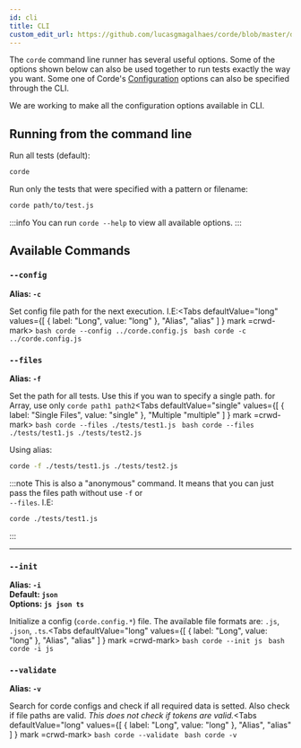 ```yaml
---
id: cli
title: CLI
custom_edit_url: https://github.com/lucasgmagalhaes/corde/blob/master/docs/CLI.mdx
---
```



The `corde` command line runner has several useful options. Some of the options shown below can also be used together to run tests exactly the way you want. Some one of Corde's [Configuration](/docs/Configuration) options can also be specified through the CLI.

We are working to make all the configuration options available in CLI.

## Running from the command line

Run all tests (default):

```bash
corde
```

Run only the tests that were specified with a pattern or filename:

```bash
corde path/to/test.js
```

:::info You can run `corde --help` to view all available options. :::

## Available Commands

### `--config`

**Alias: `-c`**

Set config file path for the next execution. I.E:<Tabs defaultValue="long" values={[
{ label: "Long", value: "long" }, "Alias", "alias" ] } mark =crwd-mark> <TabItem value="long"> `bash corde --config ../corde.config.js ` </TabItem> <TabItem value="alias"> `bash corde -c ../corde.config.js ` </TabItem> </Tabs>

### `--files`

**Alias: `-f`**

Set the path for all tests. Use this if you wan to specify a single path. for Array, use only `corde path1 path2`<Tabs defaultValue="single" values={[
{ label: "Single Files", value: "single" }, "Multiple "multiple" ] } mark =crwd-mark> <TabItem value="single"> `bash corde --files ./tests/test1.js ` </TabItem> <TabItem value="multiple"> `bash corde --files ./tests/test1.js ./tests/test2.js ` </TabItem> </Tabs>

Using alias:

```bash
corde -f ./tests/test1.js ./tests/test2.js
```

:::note This is also a "anonymous" command. It means that you can just pass the files path without use `-f` or  
`--files`. I.E:

```bash
corde ./tests/test1.js
```

:::

---

### `--init`

**Alias: `-i`**  
**Default: `json`**  
**Options: `js json ts`**

Initialize a config (`corde.config.*`) file. The available file formats are: `.js`, `.json`, `.ts`.<Tabs defaultValue="long" values={[
{ label: "Long", value: "long" }, "Alias", "alias" ] } mark =crwd-mark> <TabItem value="long"> `bash corde --init js ` </TabItem> <TabItem value="alias"> `bash corde -i js ` </TabItem> </Tabs>

### `--validate`

**Alias: `-v`**

Search for corde configs and check if all required data is setted. Also check if file paths are valid. _This does not check if tokens are valid._<Tabs defaultValue="long" values={[
{ label: "Long", value: "long" }, "Alias", "alias" ] } mark =crwd-mark> <TabItem value="long"> `bash corde --validate ` </TabItem> <TabItem value="alias"> `bash corde -v ` </TabItem> </Tabs>
